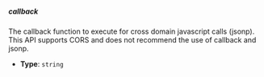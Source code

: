 ##### callback

The callback function to execute for cross domain javascript calls (jsonp). This API supports CORS and does not recommend the use of callback and jsonp.

- **Type**: `string`
